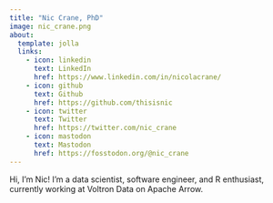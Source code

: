```yaml
---
title: "Nic Crane, PhD"
image: nic_crane.png
about:
  template: jolla
  links:
    - icon: linkedin
      text: LinkedIn
      href: https://www.linkedin.com/in/nicolacrane/
    - icon: github
      text: Github
      href: https://github.com/thisisnic
    - icon: twitter
      text: Twitter
      href: https://twitter.com/nic_crane
    - icon: mastodon
      text: Mastodon
      href: https://fosstodon.org/@nic_crane
---
```


Hi, I'm Nic! I'm a data scientist, software engineer, and R enthusiast, currently working at Voltron Data on Apache Arrow.
